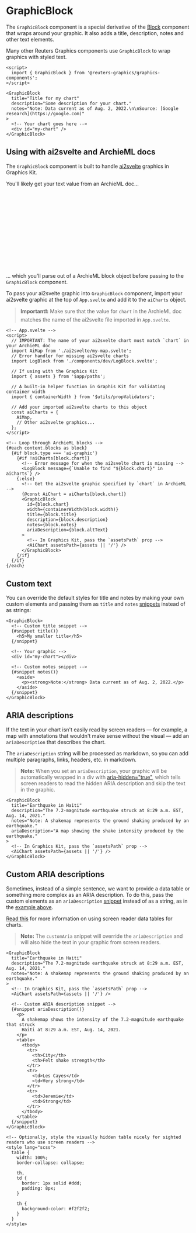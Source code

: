 

<Meta of={GraphicBlockStories} />

# GraphicBlock

The `GraphicBlock` component is a special derivative of the [Block](?path=/docs/components-page-layout-block--docs) component that wraps around your graphic. It also adds a title, description, notes and other text elements.

Many other Reuters Graphics components use `GraphicBlock` to wrap graphics with styled text.

```svelte
<script>
  import { GraphicBlock } from '@reuters-graphics/graphics-components';
</script>

<GraphicBlock
  title="Title for my chart"
  description="Some description for your chart."
  notes="Note: Data current as of Aug. 2, 2022.\n\nSource: [Google research](https://google.com)"
>
  <!-- Your chart goes here -->
  <div id="my-chart" />
</GraphicBlock>
```

<Canvas of={GraphicBlockStories.Demo} />

## Using with ai2svelte and ArchieML docs

The `GraphicBlock` component is built to handle [ai2svelte](https://github.com/reuters-graphics/ai2svelte) graphics in Graphics Kit.

You'll likely get your text value from an ArchieML doc...

```yaml
# ArchieML doc
[blocks]
type: ai-graphic
width: normal
chart: AiMap # IMPORTANT: This must match the name of the ai2svelte chart you import in App.svelte
title: Earthquake in Haiti
description: The 7.2-magnitude earthquake struck at 8:29 a.m. EST, Aug. 14, 2021.
notes: \Note: A shakemap represents the ground shaking produced by an earthquake.

\Source: USGIS
:end
altText: A map that shows the shake intensity of the earthquake, which was worst in central Haiti.
:end
[]
```

... which you'll parse out of a ArchieML block object before passing to the `GraphicBlock` component.

To pass your ai2svelte graphic into `GraphicBlock` component, import your ai2svelte graphic at the top of `App.svelte` and add it to the `aiCharts` object.

> **Important❗:** Make sure that the value for `chart` in the ArchieML doc matches the name of the ai2svelte file imported in `App.svelte`.

```svelte
<!-- App.svelte -->
<script>
  // IMPORTANT: The name of your ai2svelte chart must match `chart` in your ArchieML doc
  import AiMap from './ai2svelte/my-map.svelte';
  // Error handler for missing ai2svelte charts
  import LogBlock from './components/dev/LogBlock.svelte';

  // If using with the Graphics Kit
  import { assets } from '$app/paths';

  // A built-in helper function in Graphis Kit for validating container width
  import { containerWidth } from '$utils/propValidators';

  // Add your imported ai2svelte charts to this object
  const aiCharts = {
    AiMap,
    // Other ai2svelte graphics...
  };
</script>

<!-- Loop through ArchieML blocks -->
{#each content.blocks as block}
  {#if block.type === 'ai-graphic'}
    {#if !aiCharts[block.chart]}
      <!-- Error message for when the ai2svelte chart is missing -->
      <LogBlock message={`Unable to find "${block.chart}" in aiCharts`} />
    {:else}
      <!-- Get the ai2svelte graphic specified by `chart` in ArchieML -->
      {@const AiChart = aiCharts[block.chart]}
      <GraphicBlock
        id={block.chart}
        width={containerWidth(block.width)}
        title={block.title}
        description={block.description}
        notes={block.notes}
        ariaDescription={block.altText}
      >
        <!-- In Graphics Kit, pass the `assetsPath` prop -->
        <AiChart assetsPath={assets || '/'} />
      </GraphicBlock>
    {/if}
  {/if}
{/each}
```

<Canvas of={GraphicBlockStories.Ai2SvelteAndArchieML} />

## Custom text

You can override the default styles for title and notes by making your own custom elements and passing them as `title` and `notes` [snippets](https://svelte.dev/docs/svelte/snippet) instead of as strings:

```svelte
<GraphicBlock>
  <!-- Custom title snippet -->
  {#snippet title()}
    <h5>My smaller title</h5>
  {/snippet}

  <!-- Your graphic -->
  <div id="my-chart"></div>

  <!-- Custom notes snippet -->
  {#snippet notes()}
    <aside>
      <p><strong>Note:</strong> Data current as of Aug. 2, 2022.</p>
    </aside>
  {/snippet}
</GraphicBlock>
```

<Canvas of={GraphicBlockStories.CustomText} />

## ARIA descriptions

If the text in your chart isn't easily read by screen readers — for example, a map with annotations that wouldn't make sense without the visual — add an `ariaDescription` that describes the chart.

The `ariaDescription` string will be processed as markdown, so you can add multiple paragraphs, links, headers, etc. in markdown.

> **Note:** When you set an `ariaDescription`, your graphic will be automatically wrapped in a div with [aria-hidden="true"](https://developer.mozilla.org/en-US/docs/Web/Accessibility/ARIA/Reference/Attributes/aria-hidden), which tells screen readers to read the hidden ARIA description and skip the text in the graphic.

```svelte
<GraphicBlock
  title="Earthquake in Haiti"
  description="The 7.2-magnitude earthquake struck at 8:29 a.m. EST, Aug. 14, 2021."
  notes="Note: A shakemap represents the ground shaking produced by an earthquake."
  ariaDescription="A map showing the shake intensity produced by the earthquake."
>
  <!-- In Graphics Kit, pass the `assetsPath` prop -->
  <AiChart assetsPath={assets || '/'} />
</GraphicBlock>
```

<Canvas of={GraphicBlockStories.AriaDescription} />

## Custom ARIA descriptions

Sometimes, instead of a simple sentence, we want to provide a data table or something more complex as an ARIA description. To do this, pass the custom elements as an `ariaDescription` [snippet](https://svelte.dev/docs/svelte/snippet) instead of as a string, as in the [example above](?path=/docs/components-graphics-graphicblock--docs#aria-descriptions).

[Read this](https://accessibility.psu.edu/images/charts/) for more information on using screen reader data tables for charts.

> **Note:** The `customAria` snippet will override the `ariaDescription` and will also hide the text in your graphic from screen readers.

```svelte
<GraphicBlock
  title="Earthquake in Haiti"
  description="The 7.2-magnitude earthquake struck at 8:29 a.m. EST, Aug. 14, 2021."
  notes="Note: A shakemap represents the ground shaking produced by an earthquake."
>
  <!-- In Graphics Kit, pass the `assetsPath` prop -->
  <AiChart assetsPath={assets || '/'} />

  <!-- Custom ARIA description snippet -->
  {#snippet ariaDescription()}
    <p>
      A shakemap shows the intensity of the 7.2-magnitude earthquake that struck
      Haiti at 8:29 a.m. EST, Aug. 14, 2021.
    </p>
    <table>
      <tbody>
        <tr>
          <th>City</th>
          <th>Felt shake strength</th>
        </tr>
        <tr>
          <td>Les Cayes</td>
          <td>Very strong</td>
        </tr>
        <tr>
          <td>Jeremie</td>
          <td>Strong</td>
        </tr>
      </tbody>
    </table>
  {/snippet}
</GraphicBlock>

<!-- Optionally, style the visually hidden table nicely for sighted readers who use screen readers -->
<style lang="scss">
  table {
    width: 100%;
    border-collapse: collapse;

    th,
    td {
      border: 1px solid #ddd;
      padding: 8px;
    }

    th {
      background-color: #f2f2f2;
    }
  }
</style>
```

<Canvas of={GraphicBlockStories.CustomAriaDescription} />
